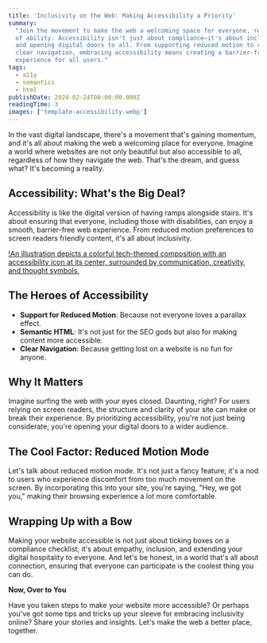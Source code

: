 ```yaml
---
title: 'Inclusivity on the Web: Making Accessibility a Priority'
summary:
  "Join the movement to make the web a welcoming space for everyone, regardless
  of ability. Accessibility isn't just about compliance—it's about inclusivity
  and opening digital doors to all. From supporting reduced motion to crafting
  clear navigation, embracing accessibility means creating a barrier-free online
  experience for all users."
tags:
  - a11y
  - semantics
  - html
publishDate: 2024-02-24T00:00:00.000Z
readingTime: 3
images: ['template-accessibility.webp']
---
```


In the vast digital landscape, there's a movement that's gaining momentum, and
it's all about making the web a welcoming place for everyone. Imagine a world
where websites are not only beautiful but also accessible to all, regardless of
how they navigate the web. That's the dream, and guess what? It's becoming a
reality.

## Accessibility: What's the Big Deal?

Accessibility is like the digital version of having ramps alongside stairs. It's
about ensuring that everyone, including those with disabilities, can enjoy a
smooth, barrier-free web experience. From reduced motion preferences to screen
readers friendly content, it's all about inclusivity.

[!An illustration depicts a colorful tech-themed composition with an accessibility icon at its center, surrounded by communication, creativity, and thought symbols.](template-accessibility.webp)

## The Heroes of Accessibility

- **Support for Reduced Motion**: Because not everyone loves a parallax effect.
- **Semantic HTML**: It's not just for the SEO gods but also for making content
  more accessible.
- **Clear Navigation**: Because getting lost on a website is no fun for anyone.

## Why It Matters

Imagine surfing the web with your eyes closed. Daunting, right? For users
relying on screen readers, the structure and clarity of your site can make or
break their experience. By prioritizing accessibility, you're not just being
considerate; you're opening your digital doors to a wider audience.

## The Cool Factor: Reduced Motion Mode

Let's talk about reduced motion mode. It's not just a fancy feature; it's a nod
to users who experience discomfort from too much movement on the screen. By
incorporating this into your site, you're saying, "Hey, we got you," making
their browsing experience a lot more comfortable.

## Wrapping Up with a Bow

Making your website accessible is not just about ticking boxes on a compliance
checklist; it's about empathy, inclusion, and extending your digital hospitality
to everyone. And let's be honest, in a world that's all about connection,
ensuring that everyone can participate is the coolest thing you can do.

**Now, Over to You**

Have you taken steps to make your website more accessible? Or perhaps you've got
some tips and tricks up your sleeve for embracing inclusivity online? Share your
stories and insights. Let's make the web a better place, together.
